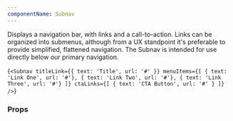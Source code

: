 ```yaml
---
componentName: Subnav
---
```


Displays a navigation bar, with links and a call-to-action. Links can be organized into submenus, although from a UX standpoint it's preferable to provide simplified, flattened navigation. The Subnav is intended for use directly below our primary navigation.

<LiveComponent>{`<Subnav
  titleLink={{ text: 'Title', url: '#' }}
  menuItems={[
    { text: 'Link One', url: '#'},
    { text: 'Link Two', url: '#'},
    { text: 'Link Three', url: '#'}
  ]}
  ctaLinks={[
    { text: 'CTA Button', url: '#' }
  ]}
/>`}</LiveComponent>

<UsageDetails packageJson={packageJson} />

### Props

<PropsTable props={componentProps} />
